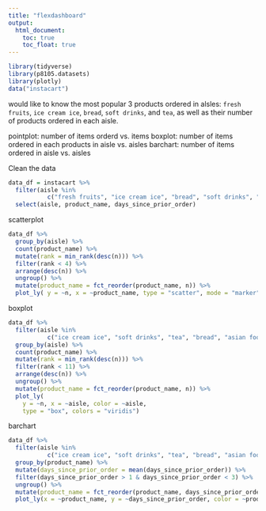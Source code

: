 ```yaml
---
title: "flexdashboard"
output: 
  html_document:
    toc: true
    toc_float: true
---
```


```r
library(tidyverse)
library(p8105.datasets)
library(plotly)
data("instacart")
```

would like to know the most popular 3 products ordered in alsles: `fresh fruits`, `ice cream ice`, `bread`, `soft drinks`, and `tea`, as well as their number of products ordered in each aisle. 

pointplot:  number of items orderd vs. items
boxplot: number of items ordered in each products in aisle vs. aisles
barchart: number of items ordered in aisle vs. aisles

Clean the data
```r
data_df = instacart %>% 
  filter(aisle %in% 
           c("fresh fruits", "ice cream ice", "bread", "soft drinks", "tea", "asian foods")) %>% 
  select(aisle, product_name, days_since_prior_order)
```

scatterplot
```r
data_df %>% 
  group_by(aisle) %>% 
  count(product_name) %>% 
  mutate(rank = min_rank(desc(n))) %>% 
  filter(rank < 4) %>% 
  arrange(desc(n)) %>% 
  ungroup() %>% 
  mutate(product_name = fct_reorder(product_name, n)) %>% 
  plot_ly( y = ~n, x = ~product_name, type = "scatter", mode = "marker")
```

boxplot
```r
data_df %>% 
  filter(aisle %in% 
           c("ice cream ice", "soft drinks", "tea", "bread", "asian foods")) %>% 
  group_by(aisle) %>% 
  count(product_name) %>% 
  mutate(rank = min_rank(desc(n))) %>% 
  filter(rank < 11) %>% 
  arrange(desc(n)) %>% 
  ungroup() %>% 
  mutate(product_name = fct_reorder(product_name, n)) %>% 
  plot_ly(
    y = ~n, x = ~aisle, color = ~aisle,
    type = "box", colors = "viridis")
```

barchart
```r
data_df %>% 
  filter(aisle %in% 
           c("ice cream ice", "soft drinks", "tea", "bread", "asian foods")) %>% 
  group_by(product_name) %>% 
  mutate(days_since_prior_order = mean(days_since_prior_order)) %>% 
  filter(days_since_prior_order > 1 & days_since_prior_order < 3) %>% 
  ungroup() %>% 
  mutate(product_name = fct_reorder(product_name, days_since_prior_order)) %>% 
  plot_ly(x = ~product_name, y = ~days_since_prior_order, color = ~product_name, type = "bar", colors = "viridis")

```

